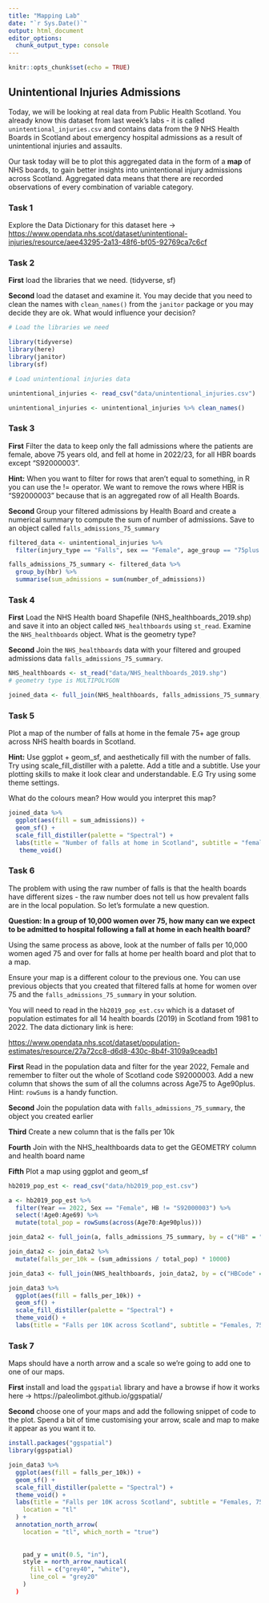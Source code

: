 ```yaml
---
title: "Mapping Lab"
date: "`r Sys.Date()`"
output: html_document
editor_options: 
  chunk_output_type: console
---
```


```r
knitr::opts_chunk$set(echo = TRUE)
```

## Unintentional Injuries Admissions

Today, we will be looking at real data from Public Health Scotland. You already know this dataset from last week's labs - it is called `unintentional_injuries.csv` and contains data from the 9 NHS Health Boards in Scotland about emergency hospital admissions as a result of unintentional injuries and assaults.

Our task today will be to plot this aggregated data in the form of a **map** of NHS boards, to gain better insights into unintentional injury admissions across Scotland. Aggregated data means that there are recorded observations of every combination of variable category.

### Task 1

Explore the Data Dictionary for this dataset here -\> <https://www.opendata.nhs.scot/dataset/unintentional-injuries/resource/aee43295-2a13-48f6-bf05-92769ca7c6cf>

### Task 2

**First** load the libraries that we need. (tidyverse, sf)

**Second** load the dataset and examine it. You may decide that you need to clean the names with `clean_names()` from the `janitor` package or you may decide they are ok. What would influence your decision?

```r
# Load the libraries we need

library(tidyverse)
library(here)
library(janitor)
library(sf)

```

```r
# Load unintentional injuries data

unintentional_injuries <- read_csv("data/unintentional_injuries.csv")

unintentional_injuries <- unintentional_injuries %>% clean_names()

```

### Task 3

**First** Filter the data to keep only the fall admissions where the patients are female, above 75 years old, and fell at home in 2022/23, for all HBR boards except "S92000003".

**Hint:** When you want to filter for rows that aren't equal to something, in R you can use the != operator. We want to remove the rows where HBR is "S92000003" because that is an aggregated row of all Health Boards.

**Second** Group your filtered admissions by Health Board and create a numerical summary to compute the sum of number of admissions. Save to an object called `falls_admissions_75_summary`

```r
filtered_data <- unintentional_injuries %>% 
  filter(injury_type == "Falls", sex == "Female", age_group == "75plus years", injury_location == "Home", financial_year == "2022/23", hbr != "S92000003")

falls_admissions_75_summary <- filtered_data %>% 
  group_by(hbr) %>% 
  summarise(sum_admissions = sum(number_of_admissions)) 

```

### Task 4

**First** Load the NHS Health board Shapefile (NHS_healthboards_2019.shp) and save it into an object called `NHS_healthboards` using `st_read`. Examine the `NHS_healthboards` object. What is the geometry type?

**Second** Join the `NHS_healthboards` data with your filtered and grouped admissions data `falls_admissions_75_summary`.

```r

NHS_healthboards <- st_read("data/NHS_healthboards_2019.shp")
# geometry type is MULTIPOLYGON

joined_data <- full_join(NHS_healthboards, falls_admissions_75_summary, by = c("HBCode" = "hbr"))

```

### Task 5

Plot a map of the number of falls at home in the female 75+ age group across NHS health boards in Scotland.

**Hint:** Use ggplot + geom_sf, and aesthetically fill with the number of falls. Try using scale_fill_distiller with a palette. Add a title and a subtitle. Use your plotting skills to make it look clear and understandable. E.G Try using some theme settings.

What do the colours mean? How would you interpret this map?

```r
joined_data %>% 
  ggplot(aes(fill = sum_admissions)) +
  geom_sf() +
  scale_fill_distiller(palette = "Spectral") +
  labs(title = "Number of falls at home in Scotland", subtitle = "females age 75+ in 2022/23") + 
   theme_void() 

```

### Task 6

The problem with using the raw number of falls is that the health boards have different sizes - the raw number does not tell us how prevalent falls are in the local population. So let's formulate a new question.

**Question: In a group of 10,000 women over 75, how many can we expect to be admitted to hospital following a fall at home in each health board?**

Using the same process as above, look at the number of falls per 10,000 women aged 75 and over for falls at home per health board and plot that to a map. 

Ensure your map is a different colour to the previous one. You can use previous objects that you created that filtered falls at home for women over 75 and the `falls_admissions_75_summary` in your solution.

You will need to read in the `hb2019_pop_est.csv` which is a dataset of population estimates for all 14 health boards (2019) in Scotland from 1981 to 2022. The data dictionary link is here:

<https://www.opendata.nhs.scot/dataset/population-estimates/resource/27a72cc8-d6d8-430c-8b4f-3109a9ceadb1>

**First** Read in the population data and filter for the year 2022, Female and remember to filter out the whole of Scotland code S92000003. Add a new column that shows the sum of all the columns across Age75 to Age90plus. Hint: `rowSums` is a handy function.

**Second** Join the population data with `falls_admissions_75_summary`, the object you created earlier

**Third** Create a new column that is the falls per 10k

**Fourth** Join with the NHS_healthboards data to get the GEOMETRY column and health board name

**Fifth** Plot a map using ggplot and geom_sf

```r

hb2019_pop_est <- read_csv("data/hb2019_pop_est.csv")

a <- hb2019_pop_est %>% 
  filter(Year == 2022, Sex == "Female", HB != "S92000003") %>% 
  select(!Age0:Age69) %>% 
  mutate(total_pop = rowSums(across(Age70:Age90plus))) 

join_data2 <- full_join(a, falls_admissions_75_summary, by = c("HB" = "hbr"))

join_data2 <- join_data2 %>% 
  mutate(falls_per_10k = (sum_admissions / total_pop) * 10000)

join_data3 <- full_join(NHS_healthboards, join_data2, by = c("HBCode" = "HB"))

join_data3 %>% 
  ggplot(aes(fill = falls_per_10k)) +
  geom_sf() + 
  scale_fill_distiller(palette = "Spectral") + 
  theme_void() + 
  labs(title = "Falls per 10K across Scotland", subtitle = "Females, 75+, 2022")

```

### Task 7

Maps should have a north arrow and a scale so we're going to add one to one of our maps. 

**First** install and load the `ggspatial` library and have a browse if how it works here -> https://paleolimbot.github.io/ggspatial/

**Second** choose one of your maps and add the following snippet of code to the plot. Spend a bit of time customising your arrow, scale and map to make it appear as you want it to. 

```r
install.packages("ggspatial")
library(ggspatial)

join_data3 %>% 
  ggplot(aes(fill = falls_per_10k)) +
  geom_sf() + 
  scale_fill_distiller(palette = "Spectral") + 
  theme_void() + 
  labs(title = "Falls per 10K across Scotland", subtitle = "Females, 75+, 2022") + annotation_scale(    
    location = "tl"
  ) +
  annotation_north_arrow(
    location = "tl", which_north = "true")
    
    
    pad_y = unit(0.5, "in"),    
    style = north_arrow_nautical(
      fill = c("grey40", "white"),      
      line_col = "grey20"
    ) 
  )
```
